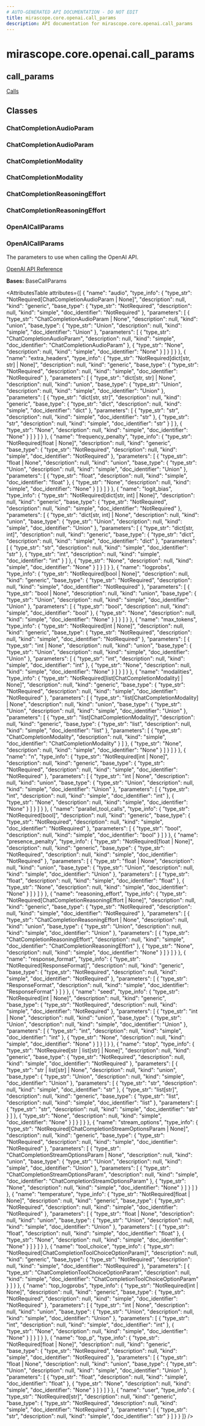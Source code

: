 ```yaml
---
# AUTO-GENERATED API DOCUMENTATION - DO NOT EDIT
title: mirascope.core.openai.call_params
description: API documentation for mirascope.core.openai.call_params
---
```


# mirascope.core.openai.call_params

## <ApiType type="Module" module="mirascope.core.openai.call_params" path="core/openai/call_params" symbolName="call_params" /> call_params

<Info title="Usage">

[Calls](/docs/mirascope/learn/calls#provider-specific-parameters)

</Info>

## Classes

### ChatCompletionAudioParam

### <ApiType type="Class" module="mirascope.core.openai.call_params" path="core/openai/call_params" symbolName="ChatCompletionAudioParam" /> ChatCompletionAudioParam


### ChatCompletionModality

### <ApiType type="Class" module="mirascope.core.openai.call_params" path="core/openai/call_params" symbolName="ChatCompletionModality" /> ChatCompletionModality


### ChatCompletionReasoningEffort

### <ApiType type="Class" module="mirascope.core.openai.call_params" path="core/openai/call_params" symbolName="ChatCompletionReasoningEffort" /> ChatCompletionReasoningEffort


### OpenAICallParams

### <ApiType type="Class" module="mirascope.core.openai.call_params" path="core/openai/call_params" symbolName="OpenAICallParams" /> OpenAICallParams

The parameters to use when calling the OpenAI API.

[OpenAI API Reference](https://platform.openai.com/docs/api-reference/chat/create)

**Bases:** BaseCallParams

<AttributesTable
  attributes={[
  {
    "name": "audio",
    "type_info": {
      "type_str": "NotRequired[ChatCompletionAudioParam | None]",
      "description": null,
      "kind": "generic",
      "base_type": {
        "type_str": "NotRequired",
        "description": null,
        "kind": "simple",
        "doc_identifier": "NotRequired"
      },
      "parameters": [
        {
          "type_str": "ChatCompletionAudioParam | None",
          "description": null,
          "kind": "union",
          "base_type": {
            "type_str": "Union",
            "description": null,
            "kind": "simple",
            "doc_identifier": "Union"
          },
          "parameters": [
            {
              "type_str": "ChatCompletionAudioParam",
              "description": null,
              "kind": "simple",
              "doc_identifier": "ChatCompletionAudioParam"
            },
            {
              "type_str": "None",
              "description": null,
              "kind": "simple",
              "doc_identifier": "None"
            }
          ]
        }
      ]
    }
  },
  {
    "name": "extra_headers",
    "type_info": {
      "type_str": "NotRequired[dict[str, str] | None]",
      "description": null,
      "kind": "generic",
      "base_type": {
        "type_str": "NotRequired",
        "description": null,
        "kind": "simple",
        "doc_identifier": "NotRequired"
      },
      "parameters": [
        {
          "type_str": "dict[str, str] | None",
          "description": null,
          "kind": "union",
          "base_type": {
            "type_str": "Union",
            "description": null,
            "kind": "simple",
            "doc_identifier": "Union"
          },
          "parameters": [
            {
              "type_str": "dict[str, str]",
              "description": null,
              "kind": "generic",
              "base_type": {
                "type_str": "dict",
                "description": null,
                "kind": "simple",
                "doc_identifier": "dict"
              },
              "parameters": [
                {
                  "type_str": "str",
                  "description": null,
                  "kind": "simple",
                  "doc_identifier": "str"
                },
                {
                  "type_str": "str",
                  "description": null,
                  "kind": "simple",
                  "doc_identifier": "str"
                }
              ]
            },
            {
              "type_str": "None",
              "description": null,
              "kind": "simple",
              "doc_identifier": "None"
            }
          ]
        }
      ]
    }
  },
  {
    "name": "frequency_penalty",
    "type_info": {
      "type_str": "NotRequired[float | None]",
      "description": null,
      "kind": "generic",
      "base_type": {
        "type_str": "NotRequired",
        "description": null,
        "kind": "simple",
        "doc_identifier": "NotRequired"
      },
      "parameters": [
        {
          "type_str": "float | None",
          "description": null,
          "kind": "union",
          "base_type": {
            "type_str": "Union",
            "description": null,
            "kind": "simple",
            "doc_identifier": "Union"
          },
          "parameters": [
            {
              "type_str": "float",
              "description": null,
              "kind": "simple",
              "doc_identifier": "float"
            },
            {
              "type_str": "None",
              "description": null,
              "kind": "simple",
              "doc_identifier": "None"
            }
          ]
        }
      ]
    }
  },
  {
    "name": "logit_bias",
    "type_info": {
      "type_str": "NotRequired[dict[str, int] | None]",
      "description": null,
      "kind": "generic",
      "base_type": {
        "type_str": "NotRequired",
        "description": null,
        "kind": "simple",
        "doc_identifier": "NotRequired"
      },
      "parameters": [
        {
          "type_str": "dict[str, int] | None",
          "description": null,
          "kind": "union",
          "base_type": {
            "type_str": "Union",
            "description": null,
            "kind": "simple",
            "doc_identifier": "Union"
          },
          "parameters": [
            {
              "type_str": "dict[str, int]",
              "description": null,
              "kind": "generic",
              "base_type": {
                "type_str": "dict",
                "description": null,
                "kind": "simple",
                "doc_identifier": "dict"
              },
              "parameters": [
                {
                  "type_str": "str",
                  "description": null,
                  "kind": "simple",
                  "doc_identifier": "str"
                },
                {
                  "type_str": "int",
                  "description": null,
                  "kind": "simple",
                  "doc_identifier": "int"
                }
              ]
            },
            {
              "type_str": "None",
              "description": null,
              "kind": "simple",
              "doc_identifier": "None"
            }
          ]
        }
      ]
    }
  },
  {
    "name": "logprobs",
    "type_info": {
      "type_str": "NotRequired[bool | None]",
      "description": null,
      "kind": "generic",
      "base_type": {
        "type_str": "NotRequired",
        "description": null,
        "kind": "simple",
        "doc_identifier": "NotRequired"
      },
      "parameters": [
        {
          "type_str": "bool | None",
          "description": null,
          "kind": "union",
          "base_type": {
            "type_str": "Union",
            "description": null,
            "kind": "simple",
            "doc_identifier": "Union"
          },
          "parameters": [
            {
              "type_str": "bool",
              "description": null,
              "kind": "simple",
              "doc_identifier": "bool"
            },
            {
              "type_str": "None",
              "description": null,
              "kind": "simple",
              "doc_identifier": "None"
            }
          ]
        }
      ]
    }
  },
  {
    "name": "max_tokens",
    "type_info": {
      "type_str": "NotRequired[int | None]",
      "description": null,
      "kind": "generic",
      "base_type": {
        "type_str": "NotRequired",
        "description": null,
        "kind": "simple",
        "doc_identifier": "NotRequired"
      },
      "parameters": [
        {
          "type_str": "int | None",
          "description": null,
          "kind": "union",
          "base_type": {
            "type_str": "Union",
            "description": null,
            "kind": "simple",
            "doc_identifier": "Union"
          },
          "parameters": [
            {
              "type_str": "int",
              "description": null,
              "kind": "simple",
              "doc_identifier": "int"
            },
            {
              "type_str": "None",
              "description": null,
              "kind": "simple",
              "doc_identifier": "None"
            }
          ]
        }
      ]
    }
  },
  {
    "name": "modalities",
    "type_info": {
      "type_str": "NotRequired[list[ChatCompletionModality] | None]",
      "description": null,
      "kind": "generic",
      "base_type": {
        "type_str": "NotRequired",
        "description": null,
        "kind": "simple",
        "doc_identifier": "NotRequired"
      },
      "parameters": [
        {
          "type_str": "list[ChatCompletionModality] | None",
          "description": null,
          "kind": "union",
          "base_type": {
            "type_str": "Union",
            "description": null,
            "kind": "simple",
            "doc_identifier": "Union"
          },
          "parameters": [
            {
              "type_str": "list[ChatCompletionModality]",
              "description": null,
              "kind": "generic",
              "base_type": {
                "type_str": "list",
                "description": null,
                "kind": "simple",
                "doc_identifier": "list"
              },
              "parameters": [
                {
                  "type_str": "ChatCompletionModality",
                  "description": null,
                  "kind": "simple",
                  "doc_identifier": "ChatCompletionModality"
                }
              ]
            },
            {
              "type_str": "None",
              "description": null,
              "kind": "simple",
              "doc_identifier": "None"
            }
          ]
        }
      ]
    }
  },
  {
    "name": "n",
    "type_info": {
      "type_str": "NotRequired[int | None]",
      "description": null,
      "kind": "generic",
      "base_type": {
        "type_str": "NotRequired",
        "description": null,
        "kind": "simple",
        "doc_identifier": "NotRequired"
      },
      "parameters": [
        {
          "type_str": "int | None",
          "description": null,
          "kind": "union",
          "base_type": {
            "type_str": "Union",
            "description": null,
            "kind": "simple",
            "doc_identifier": "Union"
          },
          "parameters": [
            {
              "type_str": "int",
              "description": null,
              "kind": "simple",
              "doc_identifier": "int"
            },
            {
              "type_str": "None",
              "description": null,
              "kind": "simple",
              "doc_identifier": "None"
            }
          ]
        }
      ]
    }
  },
  {
    "name": "parallel_tool_calls",
    "type_info": {
      "type_str": "NotRequired[bool]",
      "description": null,
      "kind": "generic",
      "base_type": {
        "type_str": "NotRequired",
        "description": null,
        "kind": "simple",
        "doc_identifier": "NotRequired"
      },
      "parameters": [
        {
          "type_str": "bool",
          "description": null,
          "kind": "simple",
          "doc_identifier": "bool"
        }
      ]
    }
  },
  {
    "name": "presence_penalty",
    "type_info": {
      "type_str": "NotRequired[float | None]",
      "description": null,
      "kind": "generic",
      "base_type": {
        "type_str": "NotRequired",
        "description": null,
        "kind": "simple",
        "doc_identifier": "NotRequired"
      },
      "parameters": [
        {
          "type_str": "float | None",
          "description": null,
          "kind": "union",
          "base_type": {
            "type_str": "Union",
            "description": null,
            "kind": "simple",
            "doc_identifier": "Union"
          },
          "parameters": [
            {
              "type_str": "float",
              "description": null,
              "kind": "simple",
              "doc_identifier": "float"
            },
            {
              "type_str": "None",
              "description": null,
              "kind": "simple",
              "doc_identifier": "None"
            }
          ]
        }
      ]
    }
  },
  {
    "name": "reasoning_effort",
    "type_info": {
      "type_str": "NotRequired[ChatCompletionReasoningEffort | None]",
      "description": null,
      "kind": "generic",
      "base_type": {
        "type_str": "NotRequired",
        "description": null,
        "kind": "simple",
        "doc_identifier": "NotRequired"
      },
      "parameters": [
        {
          "type_str": "ChatCompletionReasoningEffort | None",
          "description": null,
          "kind": "union",
          "base_type": {
            "type_str": "Union",
            "description": null,
            "kind": "simple",
            "doc_identifier": "Union"
          },
          "parameters": [
            {
              "type_str": "ChatCompletionReasoningEffort",
              "description": null,
              "kind": "simple",
              "doc_identifier": "ChatCompletionReasoningEffort"
            },
            {
              "type_str": "None",
              "description": null,
              "kind": "simple",
              "doc_identifier": "None"
            }
          ]
        }
      ]
    }
  },
  {
    "name": "response_format",
    "type_info": {
      "type_str": "NotRequired[ResponseFormat]",
      "description": null,
      "kind": "generic",
      "base_type": {
        "type_str": "NotRequired",
        "description": null,
        "kind": "simple",
        "doc_identifier": "NotRequired"
      },
      "parameters": [
        {
          "type_str": "ResponseFormat",
          "description": null,
          "kind": "simple",
          "doc_identifier": "ResponseFormat"
        }
      ]
    }
  },
  {
    "name": "seed",
    "type_info": {
      "type_str": "NotRequired[int | None]",
      "description": null,
      "kind": "generic",
      "base_type": {
        "type_str": "NotRequired",
        "description": null,
        "kind": "simple",
        "doc_identifier": "NotRequired"
      },
      "parameters": [
        {
          "type_str": "int | None",
          "description": null,
          "kind": "union",
          "base_type": {
            "type_str": "Union",
            "description": null,
            "kind": "simple",
            "doc_identifier": "Union"
          },
          "parameters": [
            {
              "type_str": "int",
              "description": null,
              "kind": "simple",
              "doc_identifier": "int"
            },
            {
              "type_str": "None",
              "description": null,
              "kind": "simple",
              "doc_identifier": "None"
            }
          ]
        }
      ]
    }
  },
  {
    "name": "stop",
    "type_info": {
      "type_str": "NotRequired[str | list[str] | None]",
      "description": null,
      "kind": "generic",
      "base_type": {
        "type_str": "NotRequired",
        "description": null,
        "kind": "simple",
        "doc_identifier": "NotRequired"
      },
      "parameters": [
        {
          "type_str": "str | list[str] | None",
          "description": null,
          "kind": "union",
          "base_type": {
            "type_str": "Union",
            "description": null,
            "kind": "simple",
            "doc_identifier": "Union"
          },
          "parameters": [
            {
              "type_str": "str",
              "description": null,
              "kind": "simple",
              "doc_identifier": "str"
            },
            {
              "type_str": "list[str]",
              "description": null,
              "kind": "generic",
              "base_type": {
                "type_str": "list",
                "description": null,
                "kind": "simple",
                "doc_identifier": "list"
              },
              "parameters": [
                {
                  "type_str": "str",
                  "description": null,
                  "kind": "simple",
                  "doc_identifier": "str"
                }
              ]
            },
            {
              "type_str": "None",
              "description": null,
              "kind": "simple",
              "doc_identifier": "None"
            }
          ]
        }
      ]
    }
  },
  {
    "name": "stream_options",
    "type_info": {
      "type_str": "NotRequired[ChatCompletionStreamOptionsParam | None]",
      "description": null,
      "kind": "generic",
      "base_type": {
        "type_str": "NotRequired",
        "description": null,
        "kind": "simple",
        "doc_identifier": "NotRequired"
      },
      "parameters": [
        {
          "type_str": "ChatCompletionStreamOptionsParam | None",
          "description": null,
          "kind": "union",
          "base_type": {
            "type_str": "Union",
            "description": null,
            "kind": "simple",
            "doc_identifier": "Union"
          },
          "parameters": [
            {
              "type_str": "ChatCompletionStreamOptionsParam",
              "description": null,
              "kind": "simple",
              "doc_identifier": "ChatCompletionStreamOptionsParam"
            },
            {
              "type_str": "None",
              "description": null,
              "kind": "simple",
              "doc_identifier": "None"
            }
          ]
        }
      ]
    }
  },
  {
    "name": "temperature",
    "type_info": {
      "type_str": "NotRequired[float | None]",
      "description": null,
      "kind": "generic",
      "base_type": {
        "type_str": "NotRequired",
        "description": null,
        "kind": "simple",
        "doc_identifier": "NotRequired"
      },
      "parameters": [
        {
          "type_str": "float | None",
          "description": null,
          "kind": "union",
          "base_type": {
            "type_str": "Union",
            "description": null,
            "kind": "simple",
            "doc_identifier": "Union"
          },
          "parameters": [
            {
              "type_str": "float",
              "description": null,
              "kind": "simple",
              "doc_identifier": "float"
            },
            {
              "type_str": "None",
              "description": null,
              "kind": "simple",
              "doc_identifier": "None"
            }
          ]
        }
      ]
    }
  },
  {
    "name": "tool_choice",
    "type_info": {
      "type_str": "NotRequired[ChatCompletionToolChoiceOptionParam]",
      "description": null,
      "kind": "generic",
      "base_type": {
        "type_str": "NotRequired",
        "description": null,
        "kind": "simple",
        "doc_identifier": "NotRequired"
      },
      "parameters": [
        {
          "type_str": "ChatCompletionToolChoiceOptionParam",
          "description": null,
          "kind": "simple",
          "doc_identifier": "ChatCompletionToolChoiceOptionParam"
        }
      ]
    }
  },
  {
    "name": "top_logprobs",
    "type_info": {
      "type_str": "NotRequired[int | None]",
      "description": null,
      "kind": "generic",
      "base_type": {
        "type_str": "NotRequired",
        "description": null,
        "kind": "simple",
        "doc_identifier": "NotRequired"
      },
      "parameters": [
        {
          "type_str": "int | None",
          "description": null,
          "kind": "union",
          "base_type": {
            "type_str": "Union",
            "description": null,
            "kind": "simple",
            "doc_identifier": "Union"
          },
          "parameters": [
            {
              "type_str": "int",
              "description": null,
              "kind": "simple",
              "doc_identifier": "int"
            },
            {
              "type_str": "None",
              "description": null,
              "kind": "simple",
              "doc_identifier": "None"
            }
          ]
        }
      ]
    }
  },
  {
    "name": "top_p",
    "type_info": {
      "type_str": "NotRequired[float | None]",
      "description": null,
      "kind": "generic",
      "base_type": {
        "type_str": "NotRequired",
        "description": null,
        "kind": "simple",
        "doc_identifier": "NotRequired"
      },
      "parameters": [
        {
          "type_str": "float | None",
          "description": null,
          "kind": "union",
          "base_type": {
            "type_str": "Union",
            "description": null,
            "kind": "simple",
            "doc_identifier": "Union"
          },
          "parameters": [
            {
              "type_str": "float",
              "description": null,
              "kind": "simple",
              "doc_identifier": "float"
            },
            {
              "type_str": "None",
              "description": null,
              "kind": "simple",
              "doc_identifier": "None"
            }
          ]
        }
      ]
    }
  },
  {
    "name": "user",
    "type_info": {
      "type_str": "NotRequired[str]",
      "description": null,
      "kind": "generic",
      "base_type": {
        "type_str": "NotRequired",
        "description": null,
        "kind": "simple",
        "doc_identifier": "NotRequired"
      },
      "parameters": [
        {
          "type_str": "str",
          "description": null,
          "kind": "simple",
          "doc_identifier": "str"
        }
      ]
    }
  }
]}
/>



